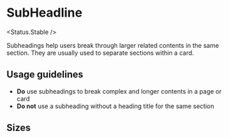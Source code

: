 
# SubHeadline

<Status.Stable />

Subheadings help users break through larger related contents in the same section.
They are usually used to separate sections within a card.

<Story id="typography-subheading--base" />
<Props />

## Usage guidelines

- **Do** use subheadings to break complex and longer contents in a page or card
- **Do not** use a subheading without a heading title for the same section

## Sizes

<Story id="typography-subheading--sizes" />

